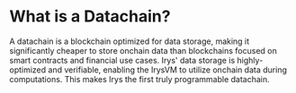 # What is a Datachain?

A datachain is a blockchain optimized for data storage, making it significantly cheaper to store onchain data than blockchains focused on smart contracts and financial use cases. Irys' data storage is highly-optimized and verifiable, enabling the IrysVM to utilize onchain data during computations. This makes Irys the first truly programmable datachain.
